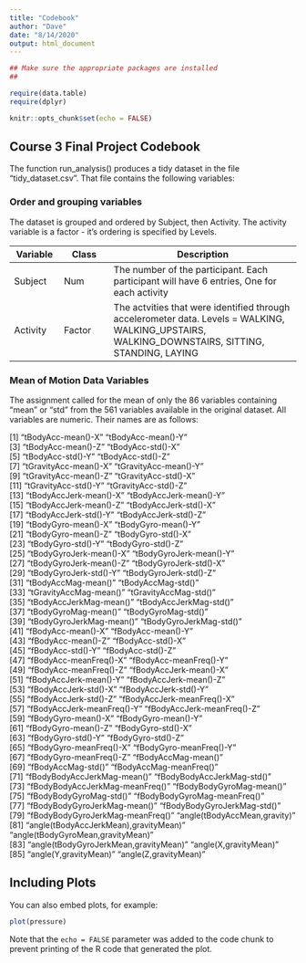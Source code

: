 ```yaml
---
title: "Codebook"
author: "Dave"
date: "8/14/2020"
output: html_document
---
```


```r

## Make sure the appropriate packages are installed
## 

require(data.table)
require(dplyr)

knitr::opts_chunk$set(echo = FALSE)
```

## Course 3 Final Project Codebook  

The function run_analysis() produces a tidy dataset in the file 
"tidy_dataset.csv".  That file contains the following variables: 

### Order and grouping variables

The dataset is grouped and ordered by Subject, then Activity.  The activity variable is a factor - it's ordering is specified by Levels.  

Variable|Class|Description
---|---|-----------
Subject|Num|The number of the participant.  Each participant will have 6 entries, One for each activity  
Activity|Factor|The actvities that were identified through accelerometer data. Levels = WALKING, WALKING_UPSTAIRS, WALKING_DOWNSTAIRS, SITTING, STANDING, LAYING  

### Mean of Motion Data Variables  

The assignment called for the mean of only the 86 variables containing "mean" or "std" from the 561 variables available in the original dataset.  All variables are numeric.  Their names are as follows:

[1] "tBodyAcc-mean()-X"                    "tBodyAcc-mean()-Y"                   
 [3] "tBodyAcc-mean()-Z"                    "tBodyAcc-std()-X"                    
 [5] "tBodyAcc-std()-Y"                     "tBodyAcc-std()-Z"                    
 [7] "tGravityAcc-mean()-X"                 "tGravityAcc-mean()-Y"                
 [9] "tGravityAcc-mean()-Z"                 "tGravityAcc-std()-X"                 
[11] "tGravityAcc-std()-Y"                  "tGravityAcc-std()-Z"                 
[13] "tBodyAccJerk-mean()-X"                "tBodyAccJerk-mean()-Y"               
[15] "tBodyAccJerk-mean()-Z"                "tBodyAccJerk-std()-X"                
[17] "tBodyAccJerk-std()-Y"                 "tBodyAccJerk-std()-Z"                
[19] "tBodyGyro-mean()-X"                   "tBodyGyro-mean()-Y"                  
[21] "tBodyGyro-mean()-Z"                   "tBodyGyro-std()-X"                   
[23] "tBodyGyro-std()-Y"                    "tBodyGyro-std()-Z"                   
[25] "tBodyGyroJerk-mean()-X"               "tBodyGyroJerk-mean()-Y"              
[27] "tBodyGyroJerk-mean()-Z"               "tBodyGyroJerk-std()-X"               
[29] "tBodyGyroJerk-std()-Y"                "tBodyGyroJerk-std()-Z"               
[31] "tBodyAccMag-mean()"                   "tBodyAccMag-std()"                   
[33] "tGravityAccMag-mean()"                "tGravityAccMag-std()"                
[35] "tBodyAccJerkMag-mean()"               "tBodyAccJerkMag-std()"               
[37] "tBodyGyroMag-mean()"                  "tBodyGyroMag-std()"                  
[39] "tBodyGyroJerkMag-mean()"              "tBodyGyroJerkMag-std()"              
[41] "fBodyAcc-mean()-X"                    "fBodyAcc-mean()-Y"                   
[43] "fBodyAcc-mean()-Z"                    "fBodyAcc-std()-X"                    
[45] "fBodyAcc-std()-Y"                     "fBodyAcc-std()-Z"                    
[47] "fBodyAcc-meanFreq()-X"                "fBodyAcc-meanFreq()-Y"               
[49] "fBodyAcc-meanFreq()-Z"                "fBodyAccJerk-mean()-X"               
[51] "fBodyAccJerk-mean()-Y"                "fBodyAccJerk-mean()-Z"               
[53] "fBodyAccJerk-std()-X"                 "fBodyAccJerk-std()-Y"                
[55] "fBodyAccJerk-std()-Z"                 "fBodyAccJerk-meanFreq()-X"           
[57] "fBodyAccJerk-meanFreq()-Y"            "fBodyAccJerk-meanFreq()-Z"           
[59] "fBodyGyro-mean()-X"                   "fBodyGyro-mean()-Y"                  
[61] "fBodyGyro-mean()-Z"                   "fBodyGyro-std()-X"                   
[63] "fBodyGyro-std()-Y"                    "fBodyGyro-std()-Z"                   
[65] "fBodyGyro-meanFreq()-X"               "fBodyGyro-meanFreq()-Y"              
[67] "fBodyGyro-meanFreq()-Z"               "fBodyAccMag-mean()"                  
[69] "fBodyAccMag-std()"                    "fBodyAccMag-meanFreq()"              
[71] "fBodyBodyAccJerkMag-mean()"           "fBodyBodyAccJerkMag-std()"           
[73] "fBodyBodyAccJerkMag-meanFreq()"       "fBodyBodyGyroMag-mean()"             
[75] "fBodyBodyGyroMag-std()"               "fBodyBodyGyroMag-meanFreq()"         
[77] "fBodyBodyGyroJerkMag-mean()"          "fBodyBodyGyroJerkMag-std()"          
[79] "fBodyBodyGyroJerkMag-meanFreq()"      "angle(tBodyAccMean,gravity)"         
[81] "angle(tBodyAccJerkMean),gravityMean)" "angle(tBodyGyroMean,gravityMean)"    
[83] "angle(tBodyGyroJerkMean,gravityMean)" "angle(X,gravityMean)"                
[85] "angle(Y,gravityMean)"                 "angle(Z,gravityMean)" 


## Including Plots

You can also embed plots, for example:

```r
plot(pressure)
```

Note that the `echo = FALSE` parameter was added to the code chunk to prevent printing of the R code that generated the plot.
